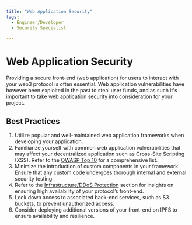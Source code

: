 ```yaml
---
title: "Web Application Security"
tags:
  - Engineer/Developer
  - Security Specialist

---
```



<TagProvider>
<TagFilter />

# Web Application Security

<TagList tags={frontmatter.tags} />
<AttributionList contributors={frontmatter.contributors} />

Providing a secure front-end (web application) for users to interact with your web3 protocol is often essential. Web application vulnerabilities have however been exploited in the past to steal user funds, and as such it's important to take web application security into consideration for your project.

## Best Practices

1. Utilize popular and well-maintained web application frameworks when developing your application.
2. Familiarize yourself with common web application vulnerabilities that may affect your decentralized application such as Cross-Site Scripting (XSS).
  Refer to the [OWASP Top 10](https://owasp.org/www-project-top-ten/) for a comprehensive list.
3. Minimize the introduction of custom components in your framework. Ensure that any custom code undergoes thorough internal and external security testing.
4. Refer to the [Infrastructure/DDoS Protection](/infrastructure/ddos-protection) section for insights on ensuring high availability of your protocol’s front-end.
5. Lock down access to associated back-end services, such as S3 buckets, to prevent unauthorized access.
6. Consider deploying additional versions of your front-end on IPFS to ensure availability and resilience.

</TagProvider>
